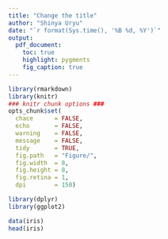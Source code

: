 ```yaml
---
title: "Change the title"
author: "Shinya Uryu"
date: "`r format(Sys.time(), '%B %d, %Y')`"
output:
  pdf_document:
    toc: true
    highlight: pygments
    fig_caption: true
---
```

\fontsize{12}{18}

```r
library(rmarkdown)
library(knitr)
### knitr chunk options ###
opts_chunk$set(
  chace      = FALSE,
  echo       = FALSE,
  warning    = FALSE,
  message    = FALSE,
  tidy       = TRUE,
  fig.path   = "Figure/",
  fig.width  = 8, 
  fig.height = 8,
  fig.retina = 1,
  dpi        = 150)
```

```r
library(dplyr)
library(ggplot2)
```

```r
data(iris)
head(iris)
```